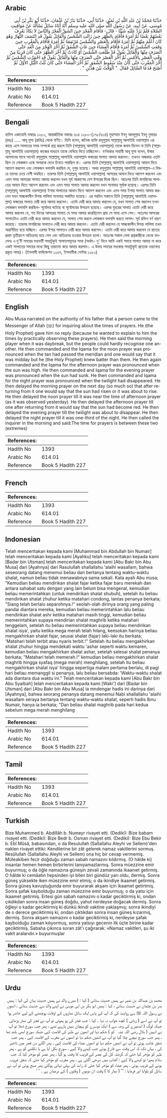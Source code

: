 ## Arabic


<div dir="rtl" lang="ar" style={{fontSize:'larger',backgroundColor:'#f8f9fa',padding:20}}>
حَدَّثَنَا مُحَمَّدُ بْنُ عَبْدِ اللَّهِ بْنِ نُمَيْرٍ، حَدَّثَنَا أَبِي، حَدَّثَنَا بَدْرُ بْنُ عُثْمَانَ، حَدَّثَنَا أَبُو بَكْرِ بْنُ أَبِي مُوسَى، عَنْ أَبِيهِ، عَنْ رَسُولِ اللَّهِ صلى الله عليه وسلم أَنَّهُ أَتَاهُ سَائِلٌ يَسْأَلُهُ عَنْ مَوَاقِيتِ الصَّلاَةِ فَلَمْ يَرُدَّ عَلَيْهِ شَيْئًا - قَالَ - فَأَقَامَ الْفَجْرَ حِينَ انْشَقَّ الْفَجْرُ وَالنَّاسُ لاَ يَكَادُ يَعْرِفُ بَعْضُهُمْ بَعْضًا ثُمَّ أَمَرَهُ فَأَقَامَ بِالظُّهْرِ حِينَ زَالَتِ الشَّمْسُ وَالْقَائِلُ يَقُولُ قَدِ انْتَصَفَ النَّهَارُ وَهُوَ كَانَ أَعْلَمَ مِنْهُمْ ثُمَّ أَمَرَهُ فَأَقَامَ بِالْعَصْرِ وَالشَّمْسُ مُرْتَفِعَةٌ ثُمَّ أَمَرَهُ فَأَقَامَ بِالْمَغْرِبِ حِينَ وَقَعَتِ الشَّمْسُ ثُمَّ أَمَرَهُ فَأَقَامَ الْعِشَاءَ حِينَ غَابَ الشَّفَقُ ثُمَّ أَخَّرَ الْفَجْرَ مِنَ الْغَدِ حَتَّى انْصَرَفَ مِنْهَا وَالْقَائِلُ يَقُولُ قَدْ طَلَعَتِ الشَّمْسُ أَوْ كَادَتْ ثُمَّ أَخَّرَ الظُّهْرَ حَتَّى كَانَ قَرِيبًا مِنْ وَقْتِ الْعَصْرِ بِالأَمْسِ ثُمَّ أَخَّرَ الْعَصْرَ حَتَّى انْصَرَفَ مِنْهَا وَالْقَائِلُ يَقُولُ قَدِ احْمَرَّتِ الشَّمْسُ ثُمَّ أَخَّرَ الْمَغْرِبَ حَتَّى كَانَ عِنْدَ سُقُوطِ الشَّفَقِ ثُمَّ أَخَّرَ الْعِشَاءَ حَتَّى كَانَ ثُلُثُ اللَّيْلِ الأَوَّلُ ثُمَّ أَصْبَحَ فَدَعَا السَّائِلَ فَقَالَ ‏ "‏ الْوَقْتُ بَيْنَ هَذَيْنِ ‏"‏ ‏.‏
</div>
<div style={{backgroundColor:'#f8f9fa',padding:20, marginBottom: 10}}><table> <thead> <tr> <th>References:</th> <th></th> </tr> </thead> <tbody><tr><td>Hadith No</td><td>1393</td></tr><tr><td>Arabic No</td><td>614.01</td></tr><tr><td>Reference</td><td>Book 5 Hadith 227</td></tr></tbody></table></div>

## Bengali


<div dir="ltr" lang="bn" style={{fontSize:'larger',backgroundColor:'#f8f9fa',padding:20}}>
হাদিস একাডেমি নাম্বারঃ ১২৮০, আন্তর্জাতিক নাম্বারঃ ৬১৪ ১২৮০-(১৭৮/৬১৪) মুহাম্মাদ ইবনু আবদুল্লাহ ইবনু নুমায়র (রহঃ) ..... আবূ মূসা (রাযিঃ) থেকে বর্ণিত। তিনি বলেন, জনৈক ব্যক্তি রসূলুল্লাহ সাল্লাল্লাহু আলাইহি ওয়াসাল্লাম এর কাছে এসে সালাতের সময় সম্পর্কে প্রশ্ন করলে তিনি (সাল্লাল্লাহু আলাইহি ওয়াসাল্লাম) তাকে জবাব দিলেন না তিনি (সাল্লাল্লাহু আলাইহি ওয়াসাল্লাম) কাজের মাধ্যমে তাকে দেখিয়ে দিতে চাচ্ছিলেন। বর্ণনাকার সাহাবী আবূ মূসা বলেন, উষার আগমনের সাথে সাথেই রসূলুল্লাহ সাল্লাল্লাহু আলাইহি ওয়াসাল্লাম ফজরের সালাত আদায় করলেন। তখনও অন্ধকার এতটা ছিল যে লোকজন একে অপরকে দেখে চিনতে পারছিল না। এরপর তিনি (সাল্লাল্লাহু আলাইহি ওয়াসাল্লাম) আযান দিতে আদেশ করলেন এবং লোকজন বলাবলি করছিল যে, দুপুর হয়েছে। অথচ রসূলুল্লাহ সাল্লাল্লাহু আলাইহি ওয়াসাল্লাম-এ বিষয়ে তাদের চেয়ে বেশী অবহিত। তারপর তিনি (সাল্লাল্লাহু আলাইহি ওয়াসাল্লাম) আসরের আযান দিতে আদেশ করলেন এবং এমন সময় আসরের সালাত আদায় করলেন যখন সূর্য আকাশের বেশ উপরের দিকে ছিল। অতঃপর তিনি মাগরিবের সালাতের আযান দিতে আদেশ করলেন এবং এমন সময় সালাত আদায় করলেন যখন সবেমাত্র সূর্যাস্ত হয়েছে। এরপর তিনি (সাল্লাল্লাহু আলাইহি ওয়াসাল্লাম) ইশার সালাতের আযান দিতে আদেশ করলেন এবং এমন সময় ইশার সালাত আদায় করলেন যখন সান্ধ্যকালীন দিগন্ত লালিমা সবেমাত্র অস্তমিত হয়েছে। এর পরদিন সকালে তিনি (সাল্লাল্লাহু আলাইহি ওয়াসাল্লাম) ফজরের সালাত দেরী করে আদায় করলেন। এতটা দেরী করে আদায় করলেন যে, যখন সালাত শেষ করলেন তখন লোকজন বলাবলি করছিল- সূর্যোদয় ঘটেছে বা সূর্যোদয়ের উপক্রম হয়েছে। এরপর যুহরের সালাত এতটা দেরী করে আদায় করলেন যে, গত দিনের আসরের সালাত যে সময় আদায় করেছিলেন প্রায় সে সময় এসে গেল। অতঃপর আসরের সালাতটাও এতটা দেরী করে আদায় করলেন যে, সালাত শেষ করলে লোকজন বলাবলি করতে লাগল- সূর্য রক্তিন বর্ণ ধারণ করেছে। তারপর মাগরিবের সালাতও দেরী করে আদায় করলেন। এতটা দেরী করলেন যে সান্ধ্যকালীন দিগন্ত লালিমা তখন অন্তর্নিহিত হয়ে যাচ্ছিল। এরপর ইশার সালাতও দেরী করে আদায় করলেন। এতটা দেরী করে আদায় করলেন যে রাতের প্রথম তৃতীয়াংশ অতিক্রান্ত হয়ে গেল এবং অতিক্রান্ত হওয়ার উপক্রম হলো। অতঃপর সকাল বেলা প্রশ্নকারীকে ডেকে বললেনঃ এ দু'টি সময়ের মধ্যবর্তী সময়টুকুই সালাতসমূহের সময় (অর্থাৎ- দু' দিনে আমি একই সময়ে সালাত আদায় না করে একই সালাতের সময়ের মধ্যে কিছু তারতম্য করে আদায় করলাম। এ উভয় সময়ের মধ্যকার সময়টুকুই প্রত্যেক ওয়াক্তের প্রকৃত সময়)। (ইসলামী ফাউন্ডেশন ১২৬৭, ইসলামীক সেন্টার ১২৮০)
</div>
<div style={{backgroundColor:'#f8f9fa',padding:20, marginBottom: 10}}><table> <thead> <tr> <th>References:</th> <th></th> </tr> </thead> <tbody><tr><td>Hadith No</td><td>1393</td></tr><tr><td>Arabic No</td><td>614.01</td></tr><tr><td>Reference</td><td>Book 5 Hadith 227</td></tr></tbody></table></div>

## English


<div dir="ltr" lang="en" style={{fontSize:'larger',backgroundColor:'#f8f9fa',padding:20}}>
Abu Musa narrated on the authority of his father that a person came to the Messenger of Allah (ﷺ) for inquiring about the times of prayers. He (the Holy Prophet) gave him no reply (because he wanted to explain to him the times by practically observing these prayers). He then said the morning player when it was daybreak, but the people could hardly recognise one another. He then commanded and the Iqama for the noon prayer was pronounced when the tan had passed the meridian and one would say that it was midday but he (the Holy Prophet) knew batter than them. He then again commanded and the Iqama for the afternoon prayer was pronounced when the sun was high. He then commanded and Iqama for the evening prayer was pronounced when the sun had sunk. He then commanded and Iqama for the night prayer was pronounced when the twilight had disappeared. He then delayed the morning prayer on the next day (so much so) that after returning from it one would say that the sun had risen or it was about to rise. He then delayed the noon prayer till it was near the time of afternoon prayer (as it was observed yesterday). He then delayed the afternoon prayer till one after returning from it would say that the sun had become red. He then delayed the evening prayer till the twilight was about to disappear. He then delayed the night prayer till it was one-third of the night. He then called the inquirer in the morning and said:The time for prayers is between these two (extremes)
</div>
<div style={{backgroundColor:'#f8f9fa',padding:20, marginBottom: 10}}><table> <thead> <tr> <th>References:</th> <th></th> </tr> </thead> <tbody><tr><td>Hadith No</td><td>1393</td></tr><tr><td>Arabic No</td><td>614.01</td></tr><tr><td>Reference</td><td>Book 5 Hadith 227</td></tr></tbody></table></div>

## French


<div dir="ltr" lang="fr" style={{fontSize:'larger',backgroundColor:'#f8f9fa',padding:20}}>

</div>
<div style={{backgroundColor:'#f8f9fa',padding:20, marginBottom: 10}}><table> <thead> <tr> <th>References:</th> <th></th> </tr> </thead> <tbody><tr><td>Hadith No</td><td>1393</td></tr><tr><td>Arabic No</td><td>614.01</td></tr><tr><td>Reference</td><td>Book 5 Hadith 227</td></tr></tbody></table></div>

## Indonesian


<div dir="ltr" lang="id" style={{fontSize:'larger',backgroundColor:'#f8f9fa',padding:20}}>
Telah menceritakan kepada kami [Muhammad bin Abdullah bin Numair] telah menceritakan kepada kami [Ayahku] telah menceritakan kepada kami [Badar bin Utsman] telah menceritakan kepada kami [Abu Bakr bin Abu Musa] dari [Ayahnya] dari Rasulullah shallallahu 'alaihi wasallam, bahwa seseorang datang menemui beliau dan bertanya tentang waktu-waktu shalat, namun beliau tidak menawabnya sama sekali. Kata ayah Abu musa; "Kemudian beliau mendirikan shalat fajar ketika fajar baru merekah dan antara sahabat satu dengan yang lain belum bisa mengenal, kemudian beliau memerintahkan (untuk mendirikan shalat shubuh), setelah itu beliau mendirikan shalat zhuhur ketika matahari condong, lantas penanya berkata; "Siang telah berlalu separohnya.!" seolah-olah dirinya orang yang paling pandai diantara mereka, kemudian beliau memerintahkan lalu beliau mendirikan shalat ashr ketika matahari masih tinggi, kemudian beliau memerintahkan supaya mendirian shalat maghrib ketika matahari tenggelam, setelah itu beliau memerintahkan supaya beliau mendirikan shalat isya', yaitu ketika mega merah telah hilang, keesokan harinya beliau mengakhirkan shalat fajar, seusai shalat (fajar) laki-laki itu berkata; 'Matahari telah terbit atau nyaris terbit.!" Setelah itu beliau mengakhirkan shalat zhuhur hingga mendekati waktu 'ashar seperti waktu kemaren, kemudian beliau mengakhirkan shalat ashar, setelah selesai shalat penanya berkata; "Matahari telah memerah.!" kemudian beliau mengakhirkan shalat maghrib hingga syafaq (mega merah) menghilang, setelah itu beliau mengakhirkan shalat isya' hingga sepertiga malam pertama berlalu, di pagi hari beliau memanggil si penanya, lalu beliau bersabda: 'Waktu-waktu shalat ada diantara dua waktu ini." Telah menceritakan kepada kami [Abu Bakr bin Abu Syaibah] telah menceritakan kepada kami [Waki'] dari [Badar bin Utsman] dari [Abu Bakr bin Abu Musa] ia mndengar hadis ini darinya dari [Ayahnya], bahwa seorang penanya datang menemui Nabi shallallahu 'alaihi wasallam seraya bertanya tentang waktu-waktu shalat, seperti hadis Ibnu Numair, hanya ia berkata; "Dan beliau shalat maghrib pada hari kedua sebelum mega merah menghilang
</div>
<div style={{backgroundColor:'#f8f9fa',padding:20, marginBottom: 10}}><table> <thead> <tr> <th>References:</th> <th></th> </tr> </thead> <tbody><tr><td>Hadith No</td><td>1393</td></tr><tr><td>Arabic No</td><td>614.01</td></tr><tr><td>Reference</td><td>Book 5 Hadith 227</td></tr></tbody></table></div>

## Tamil


<div dir="ltr" lang="ta" style={{fontSize:'larger',backgroundColor:'#f8f9fa',padding:20}}>

</div>
<div style={{backgroundColor:'#f8f9fa',padding:20, marginBottom: 10}}><table> <thead> <tr> <th>References:</th> <th></th> </tr> </thead> <tbody><tr><td>Hadith No</td><td>1393</td></tr><tr><td>Arabic No</td><td>614.01</td></tr><tr><td>Reference</td><td>Book 5 Hadith 227</td></tr></tbody></table></div>

## Turkish


<div dir="ltr" lang="tr" style={{fontSize:'larger',backgroundColor:'#f8f9fa',padding:20}}>
Bize Muhammed b. Abdillâh b. Numeyr rivayet etti. (Dediki): Bize babam rivayet etti. (Dediki): Bize Bedr b. Osman rivayet etti. (Dediki): Bize Ebu Bekir b. Ebî Mûsâ, babasından, o da Resulullah (Sallallahu Aleyhi ve Sellem)'den naklen rivayet ettiki: Kendilerine bir zât gelerek namaz vakitlerini sormuş. Resûlullah (Sallallahu Aleyhi ve Sellem) ona hiç bir cevap vermemiş. Müteakiben fecir doğduğu zaman sabah namazını kıldırmış. (O hâlde ki) insanlar hemen hemen birbirlerini tanıyamazlarmış. Sonra müezzine emir buyurmuş; o da öğle namazına güneşin zevali zamanında ikaanıet getirmiş. O hâlde ki cemâatin hepsinden iyi bilen biri gündüz yarı oldu, dermiş. Sonra güneş yüksekte iken müezzine emir etmiş; o da ikindiye ikaamet getirmiş. Sonra güneş kavuştuğunda emir buyurarak akşam için ikaamet getirtmiş. Sonra şafak kaybolduğu zaman müezzine emir buyurmuş; o da yatsı için ikaamet getirmiş. Ertesi gün sabah namazını o kadar geciktirmiş ki, ondan çıkdıkdan sonra insan güneş doğdu, yahut nerdeyse doğacak dermiş. Sonra öğleyi o kadar geciktirmiş ki dünkü ikindi vaktine yaklaşmış; sonra ikindiyi de o derece geciktirmiş ki, ondan çıktıkdan sonra insan güneş kızarmış, dermiş. Sonra akşam namazını o kadar geciktirmiş ki, nerdeyse şafak kaybolduğu zaman kılıyormuş, sonra yatsıyı gecenin ilk üçte birine kadar geciktirmiş. Sabaha çıkınca soran zât'ı çağırarak: «Namaz vakitleri, şu iki vakit aralarıdır.» buyurmuşlar
</div>
<div style={{backgroundColor:'#f8f9fa',padding:20, marginBottom: 10}}><table> <thead> <tr> <th>References:</th> <th></th> </tr> </thead> <tbody><tr><td>Hadith No</td><td>1393</td></tr><tr><td>Arabic No</td><td>614.01</td></tr><tr><td>Reference</td><td>Book 5 Hadith 227</td></tr></tbody></table></div>

## Urdu


<div dir="rtl" lang="ur" style={{fontSize:'larger',backgroundColor:'#f8f9fa',padding:20}}>
محمد بن عبداللہ بن نمیر نے ہمیں حدیث سنائی ( کہا : ) میرے والد نے ہمیں حدیث بیان کی کہا : ہمیں بدر بن عثمان نے حدیث سنائی ، کہا : ہمیں ابو بکر بن ابی موسیٰ نے اپنے والد سے حدیث سنائی ، انھوں نے رسول اللہ ﷺ سے روایت کی کہ آپ کے پاس ایک سائل نمازوں کے اوقات پوچھنے کے لیے حاضر ہوا تو آپ نے اسے ( زبانی ) کچھ جواب نہ دیا ۔ کہا : جب فجر کی پو پھوٹی تو آپ نے فجر کی نماز پڑھائی جبکہ لوگ ( اندھیرے کی وجہ سے ) ایک دوسرے کو پہچان نہیں پارہے تھے ، پھر جب سورج ڈھلا تو آپ نے انہیں ( بلال ‌رضی ‌اللہ ‌عنہ ‌ ‌ کو ) حکم دیا اور انھون نے ظہر کی اقامت کہی جبکہ سورج ابھی بلند تھا ، پھر جب سورج نیچے چلا گیا تو آپ نے انھیں حکم دیا تو انھوں نے مغرب کے اقامت کہی ، پھر جب شفق غائب ہوئی تو آپ نے انھیں حکم دیا تو انھوں عشاء کی اقامت کہی ، پھر اگلے دن فجر میں تاخیر کی ، یہاں تک کہ اس وقت سے فارغ ہوئے جب کہنے والا کہے ، سورج نکل آیا ہے یا نکلنے کو ہے ، پھر ظہر کو مؤخر کیا حتی کہ گزشتہ کل کی عصر کے قریب کا وقت ہو گیا ، پھر عصر کو مؤخر کیا کہ جب سلام پھیرا تو کہنے والا کہے : آفتاب میں سرخی آگئی ہے ، پھر مغرب کو مؤخر کیا حتی کہ شفق غروب ہونے کے قریب ہوئی ، پھر عشاء کو مؤخر کیا حتی کہ رات کی پہلی تہائی ہوگئی پھر صبح ہوئی تو آپ نے سائل کو بلوایا اور فرمایا : ’’ ( نماز کا ) وقت ان دونوں ( وقتوں ) کے درمیان ہے ۔ ‘ ‘
</div>
<div style={{backgroundColor:'#f8f9fa',padding:20, marginBottom: 10}}><table> <thead> <tr> <th>References:</th> <th></th> </tr> </thead> <tbody><tr><td>Hadith No</td><td>1393</td></tr><tr><td>Arabic No</td><td>614.01</td></tr><tr><td>Reference</td><td>Book 5 Hadith 227</td></tr></tbody></table></div>